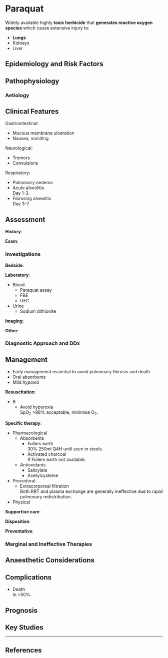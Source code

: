 # Paraquat

Widely available highly **toxic herbicide** that **generates reactive oxygen species** which cause extensive injury to:

* **Lungs**
* Kidneys
* Liver


## Epidemiology and Risk Factors

## Pathophysiology

### Aetiology

## Clinical Features

Gastrointestinal:

* Mucous membrane ulceration
* Nausea, vomiting

Neurological:

* Tremors
* Convulsions

Respiratory:

* Pulmonary oedema
* Acute alveolitis\
Day 1-3.
* Fibrosing alveolitis\
Day 3-7.

## Assessment

**History**:

**Exam**:

### Investigations

**Bedside**:

**Laboratory**:

* Blood
	* Paraquat assay
	* FBE
	* UEC
* Urine
	* Sodium dithionite

**Imaging**:

**Other**:

### Diagnostic Approach and DDx


## Management

:::priority
* Early management essential to avoid pulmonary fibrosis and death
* Oral absorbents
* Mild *hypoxia*
:::

**Resuscitation**:

* B
	* Avoid hyperoxia\
	SpO~2~ >88% acceptable, minimise O~2~.

**Specific therapy**:

* Pharmacological
	* Absorbents
		* Fullers earth\
		30% 250ml Q4H until seen in stools.
		* Activated charcoal\
		If Fullers earth not available.
	* Antioxidants
		* Salicylate
		* Acetylcysteine
* Procedural
	* Extracorporeal filtration\
	Both RRT and plasma exchange are generally ineffective due to rapid pulmonary redistribution.
* Physical

**Supportive care**:

**Disposition**:

**Preventative**:


### Marginal and Ineffective Therapies

## Anaesthetic Considerations

## Complications

* Death\
In >50%.

## Prognosis

## Key Studies


---

## References